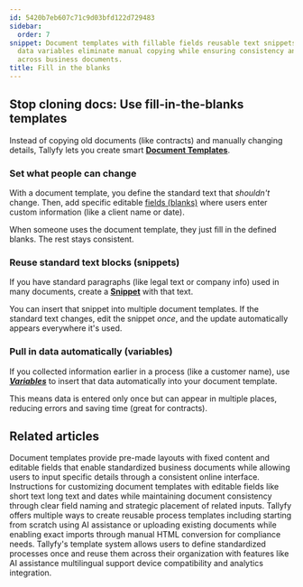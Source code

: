 ```yaml
---
id: 5420b7eb607c71c9d03bfd122d729483
sidebar:
  order: 7
snippet: Document templates with fillable fields reusable text snippets and automatic
  data variables eliminate manual copying while ensuring consistency and accuracy
  across business documents.
title: Fill in the blanks
---
```


## Stop cloning docs: Use fill-in-the-blanks templates

Instead of copying old documents (like contracts) and manually changing details, Tallyfy lets you create smart **[Document Templates](/products/pro/documenting/documents/)**.

### Set what people can change

With a document template, you define the standard text that *shouldn't* change. Then, add specific editable [fields (blanks)](/products/pro/documenting/documents/how-can-i-add-editable-fields-to-my-tallyfy-documents/) where users enter custom information (like a client name or date).

When someone uses the document template, they just fill in the defined blanks. The rest stays consistent.

### Reuse standard text blocks (snippets)

If you have standard paragraphs (like legal text or company info) used in many documents, create a [**Snippet**](/products/pro/documenting/templates/snippets/) with that text.

You can insert that snippet into multiple document templates. If the standard text changes, edit the snippet *once*, and the update automatically appears everywhere it's used.

### Pull in data automatically (variables)

If you collected information earlier in a process (like a customer name), use [**_Variables_**](/products/pro/documenting/templates/variables/) to insert that data automatically into your document template.

This means data is entered only once but can appear in multiple places, reducing errors and saving time (great for contracts).


## Related articles
<CardGrid>
<LinkTitleCard header="<b>Documenting > Documents</b>" href="/products/pro/documenting/documents/" > Document templates provide pre-made layouts with fixed content and editable fields that enable standardized business documents while allowing users to input specific details through a consistent online interface. </LinkTitleCard>
<LinkTitleCard header="<b>Documents > Add fields to document templates</b>" href="/products/pro/documenting/documents/how-can-i-add-editable-fields-to-my-tallyfy-documents/" > Instructions for customizing document templates with editable fields like short text long text and dates while maintaining document consistency through clear field naming and strategic placement of related inputs. </LinkTitleCard>
<LinkTitleCard header="<b>Templates > Create a template</b>" href="/products/pro/documenting/templates/create-template/" > Tallyfy offers multiple ways to create reusable process templates including starting from scratch using AI assistance or uploading existing documents while enabling exact imports through manual HTML conversion for compliance needs. </LinkTitleCard>
<LinkTitleCard header="<b>Features > Explain it once</b>" href="/products/pro/tutorials/features/explain-it-once/" > Tallyfy's template system allows users to define standardized processes once and reuse them across their organization with features like AI assistance multilingual support device compatibility and analytics integration. </LinkTitleCard>
</CardGrid>